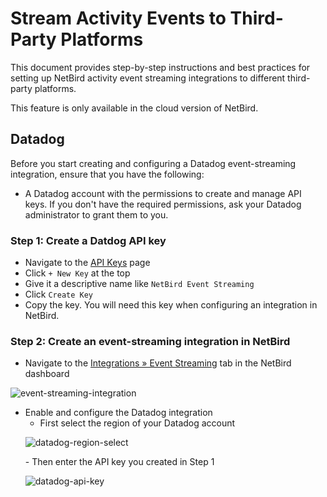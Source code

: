 # Stream Activity Events to Third-Party Platforms

This document provides step-by-step instructions and best practices for setting up NetBird activity event streaming integrations to different third-party platforms.

<Note>
     This feature is only available in the cloud version of NetBird.
</Note>

## Datadog

Before you start creating and configuring a Datadog event-streaming integration, ensure that you have the following:
- A Datadog account with the permissions to create and manage API keys. If you don't have the required permissions, ask your Datadog administrator to grant them to you.

### Step 1: Create a Datdog API key
- Navigate to the [API Keys](https://app.datadoghq.eu/organization-settings/api-keys) page
- Click `+ New Key` at the top
- Give it a descriptive name like `NetBird Event Streaming`
- Click `Create Key`
- Copy the key. You will need this key when configuring an integration in NetBird.
### Step 2: Create an event-streaming integration in NetBird
- Navigate to the [Integrations &raquo; Event Streaming](https://preview.netbird.io/integrations) tab in the NetBird dashboard
<p>
    <img src="/docs-static/img/how-to-guides/event-streaming-integration.png" alt="event-streaming-integration" className="imagewrapper"/>
</p>

- Enable and configure the Datadog integration
  - First select the region of your Datadog account
  <p>
    <img src="/docs-static/img/how-to-guides/datadog-region-select.png" alt="datadog-region-select" className="imagewrapper"/>
  </p>
  - Then enter the API key you created in Step 1
    <p>
        <img src="/docs-static/img/how-to-guides/datadog-api-key.png" alt="datadog-api-key" className="imagewrapper"/>
    </p>